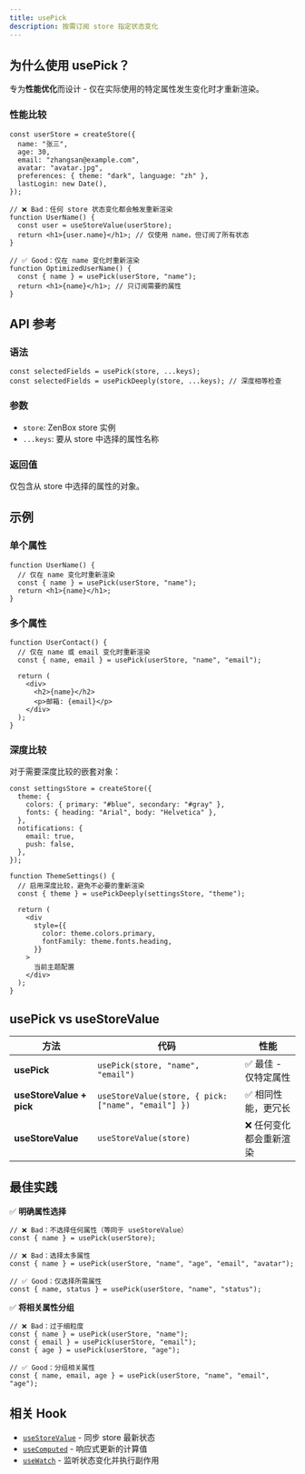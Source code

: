 ```yaml
---
title: usePick
description: 按需订阅 store 指定状态变化
---
```


## 为什么使用 usePick？

专为**性能优化**而设计 - 仅在实际使用的特定属性发生变化时才重新渲染。

### 性能比较

```tsx
const userStore = createStore({
  name: "张三",
  age: 30,
  email: "zhangsan@example.com",
  avatar: "avatar.jpg",
  preferences: { theme: "dark", language: "zh" },
  lastLogin: new Date(),
});

// ❌ Bad：任何 store 状态变化都会触发重新渲染
function UserName() {
  const user = useStoreValue(userStore);
  return <h1>{user.name}</h1>; // 仅使用 name，但订阅了所有状态
}

// ✅ Good：仅在 name 变化时重新渲染
function OptimizedUserName() {
  const { name } = usePick(userStore, "name");
  return <h1>{name}</h1>; // 只订阅需要的属性
}
```

## API 参考

### 语法

```tsx
const selectedFields = usePick(store, ...keys);
const selectedFields = usePickDeeply(store, ...keys); // 深度相等检查
```

### 参数

- `store`: ZenBox store 实例
- `...keys`: 要从 store 中选择的属性名称

### 返回值

仅包含从 store 中选择的属性的对象。

## 示例

### 单个属性

```tsx
function UserName() {
  // 仅在 name 变化时重新渲染
  const { name } = usePick(userStore, "name");
  return <h1>{name}</h1>;
}
```

### 多个属性

```tsx
function UserContact() {
  // 仅在 name 或 email 变化时重新渲染
  const { name, email } = usePick(userStore, "name", "email");

  return (
    <div>
      <h2>{name}</h2>
      <p>邮箱: {email}</p>
    </div>
  );
}
```

### 深度比较

对于需要深度比较的嵌套对象：

```tsx
const settingsStore = createStore({
  theme: {
    colors: { primary: "#blue", secondary: "#gray" },
    fonts: { heading: "Arial", body: "Helvetica" },
  },
  notifications: {
    email: true,
    push: false,
  },
});

function ThemeSettings() {
  // 启用深度比较，避免不必要的重新渲染
  const { theme } = usePickDeeply(settingsStore, "theme");

  return (
    <div
      style={{
        color: theme.colors.primary,
        fontFamily: theme.fonts.heading,
      }}
    >
      当前主题配置
    </div>
  );
}
```

## usePick vs useStoreValue

| 方法                     | 代码                                                | 性能                    |
| ------------------------ | --------------------------------------------------- | ----------------------- |
| **usePick**              | `usePick(store, "name", "email")`                   | ✅ 最佳 - 仅特定属性    |
| **useStoreValue + pick** | `useStoreValue(store, { pick: ["name", "email"] })` | ✅ 相同性能，更冗长     |
| **useStoreValue**        | `useStoreValue(store)`                              | ❌ 任何变化都会重新渲染 |

## 最佳实践

✅ **明确属性选择**

```tsx
// ❌ Bad：不选择任何属性（等同于 useStoreValue）
const { name } = usePick(userStore);

// ❌ Bad：选择太多属性
const { name } = usePick(userStore, "name", "age", "email", "avatar");

// ✅ Good：仅选择所需属性
const { name, status } = usePick(userStore, "name", "status");
```

✅ **将相关属性分组**

```tsx
// ❌ Bad：过于细粒度
const { name } = usePick(userStore, "name");
const { email } = usePick(userStore, "email");
const { age } = usePick(userStore, "age");

// ✅ Good：分组相关属性
const { name, email, age } = usePick(userStore, "name", "email", "age");
```

## 相关 Hook

- [`useStoreValue`](./useStoreValue) - 同步 store 最新状态
- [`useComputed`](./useComputed) - 响应式更新的计算值
- [`useWatch`](./useWatch) - 监听状态变化并执行副作用
